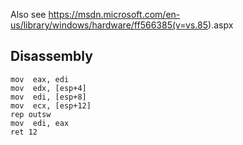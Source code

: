 Also see https://msdn.microsoft.com/en-us/library/windows/hardware/ff566385(v=vs.85).aspx

== Disassembly ==

<pre>
mov  eax, edi
mov  edx, [esp+4]
mov  edi, [esp+8]
mov  ecx, [esp+12]
rep outsw
mov  edi, eax
ret 12
</pre>